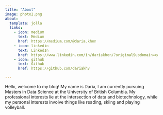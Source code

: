 ```yaml
---
title: "About"
image: photo2.png
about:
  template: jolla
  links:
    - icon: medium
      text: Medium
      href: https://medium.com/@daria.khon
    - icon: linkedin
      text: LinkedIn
      href: https://www.linkedin.com/in/dariakhon/?originalSubdomain=ca
    - icon: github
      text: Github
      href: https://github.com/dariakhv

---
```


Hello, welcome to my blog! My name is Daria, I am currently pursuing Masters in Data Science at the University of British Columbia. My professional interests lie at the intersection of data and biotechnology, while my personal interests involve things like reading, skiing and playing volleyball.
